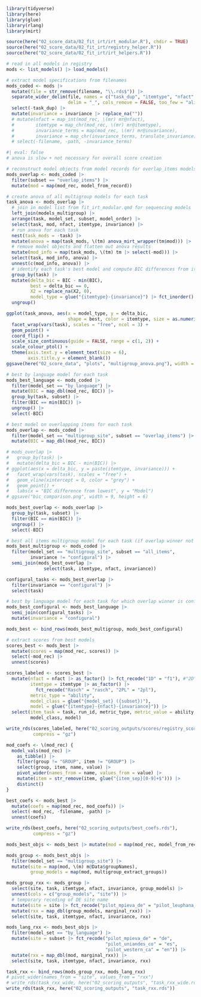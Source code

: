 ```r
library(tidyverse)
library(here)
library(glue)
library(rlang)
library(mirt)

source(here("02_score_data/02_fit_irt/irt_modular.R"), chdir = TRUE)
source(here("02_score_data/02_fit_irt/registry_helper.R"))
source(here("02_score_data/02_fit_irt/irt_helpers.R"))
```

```r
# read in all models in registry
mods <- list_models() |> load_models()

# extract model specifications from filenames
mods_coded <- mods |>
  mutate(file = str_remove(filename, "\\.rds$")) |>
  separate_wider_delim(file, names = c("task_dup", "itemtype", "nfact", "invariance"),
                       delim = "_", cols_remove = FALSE, too_few = "align_start") |>
  select(-task_dup) |>
  mutate(invariance = invariance |> replace_na(""))
  # mutate(nfact = map_int(mod_rec, \(mr) mr@nfact),
  #        itemtype = map_chr(mod_rec, \(mr) mr@itemtype),
  #        invariance_terms = map(mod_rec, \(mr) mr@invariance),
  #        invariance = map_chr(invariance_terms, translate_invariance)) |>
  # select(-filename, -path, -invariance_terms)
```

```r
#| eval: false
# anova is slow + not necessary for overall score creation

# reconstruct model objects from model records for overlap_items models
mods_overlap <- mods_coded |>
  filter(subset == "overlap_items") |>
  mutate(mod = map(mod_rec, model_from_record))

# create anova of all multigroup models for each task
task_anova <- mods_overlap |>
  # join in model list from fit_irt_modular.qmd for sequencing models
  left_join(models_multigroup) |>
  arrange(task, model_set, subset, model_order) |>
  select(task, mod, nfact, itemtype, invariance) |>
  # run anova for each task
  nest(task_mods = -task) |>
  mutate(anova = map(task_mods, \(tm) anova_mirt_wrapper(tm$mod))) |>
  # remove model objects and flatten out anova results
  mutate(mod_info = map(task_mods, \(tm) tm |> select(-mod))) |>
  select(task, mod_info, anova) |>
  unnest(c(mod_info, anova)) |>
  # identify each task's best model and compute BIC differences from it
  group_by(task) |>
  mutate(delta_bic = BIC - min(BIC),
         best = delta_bic == 0,
         X2 = replace_na(X2, 0),
         model_type = glue("{itemtype}-{invariance}") |> fct_inorder() |> fct_rev()) |>
  ungroup()

ggplot(task_anova, aes(x = model_type, y = delta_bic,
                       shape = best, color = itemtype, size = as.numeric(best))) +
  facet_wrap(vars(task), scales = "free", ncol = 3) +
  geom_point() +
  coord_flip() +
  scale_size_continuous(guide = FALSE, range = c(1, 2)) +
  scale_colour_ptol() +
  theme(axis.text.y = element_text(size = 6),
        axis.title.y = element_blank())
ggsave(here("02_score_data", "plots", "multigroup_anova.png"), width = 9, height = 5)
```

```r
# best by language model for each task
mods_best_language <- mods_coded |>
  filter(model_set == "by_language") |>
  mutate(BIC = map_dbl(mod_rec, BIC)) |>
  group_by(task, subset) |>
  filter(BIC == min(BIC)) |>
  ungroup() |>
  select(-BIC)

# best model on overlapping items for each task
mods_overlap <- mods_coded |>
  filter(model_set == "multigroup_site", subset == "overlap_items") |>
  mutate(BIC = map_dbl(mod_rec, BIC))

# mods_overlap |>
#   group_by(task) |>
#   mutate(delta_bic = BIC - min(BIC)) |>
# ggplot(aes(x = delta_bic, y = paste(itemtype, invariance))) +
#   facet_wrap(vars(task), scales = "free") +
#   geom_vline(xintercept = 0, color = "grey") +
#   geom_point() +
#   labs(x = "BIC difference from lowest", y = "Model")
# ggsave("bic_comparison.png", width = 9, height = 6)

mods_best_overlap <- mods_overlap |>
  group_by(task, subset) |>
  filter(BIC == min(BIC)) |>
  ungroup() |>
  select(-BIC)

# best all items multigroup model for each task (if overlap winner not configural)
mods_best_multigroup <- mods_coded |>
  filter(model_set == "multigroup_site", subset == "all_items",
         invariance != "configural") |>
  semi_join(mods_best_overlap |>
              select(task, itemtype, nfact, invariance))

configural_tasks <- mods_best_overlap |>
  filter(invariance == "configural") |>
  select(task)

# best by language model for each task for which overlap winner is configural
mods_best_configural <- mods_best_language |>
  semi_join(configural_tasks) |>
  mutate(invariance = "configural")

mods_best <- bind_rows(mods_best_multigroup, mods_best_configural)
```

```r
# extract scores from best models
scores_best <- mods_best |>
  mutate(scores = map(mod_rec, scores)) |>
  select(-mod_rec) |>
  unnest(scores)

scores_labeled <- scores_best |>
  mutate(nfact = nfact |> as_factor() |> fct_recode("1D" = "f1"), #"2D" = "2"),
         itemtype = itemtype |> as_factor() |>
           fct_recode("Rasch" = "rasch", "2PL" = "2pl"),
         metric_type = "ability",
         model_class = glue("{model_set} ({subset})"),
         model = glue("{itemtype}-{nfact}-{invariance}")) |>
  select(item_task = task, run_id, metric_type, metric_value = ability,
         model_class, model)

write_rds(scores_labeled, here("02_scoring_outputs/scores/registry_scores.rds"),
          compress = "gz")

mod_coefs <- \(mod_rec) {
  model_vals(mod_rec) |>
    as_tibble() |>
    filter(group != "GROUP", item != "GROUP") |>
    select(group, item, name, value) |>
    pivot_wider(names_from = name, values_from = value) |>
    mutate(item = str_remove(item, glue("{item_sep}[0-9]+$"))) |>
    distinct()
}

best_coefs <- mods_best |>
  mutate(coefs = map(mod_rec, mod_coefs)) |>
  select(-mod_rec, -filename, -path) |>
  unnest(coefs)

write_rds(best_coefs, here("02_scoring_outputs/best_coefs.rds"),
          compress = "gz")
```

```r
mods_best_objs <- mods_best |> mutate(mod = map(mod_rec, model_from_record))

mods_group <- mods_best_objs |>
  filter(model_set == "multigroup_site") |>
  mutate(site = map(mod, \(m) m@Data$groupNames),
         group_models = map(mod, multigroup_extract_groups))

mods_group_rxx <- mods_group |>
  select(site, task, itemtype, nfact, invariance, group_models) |>
  unnest(cols = c("group_models", "site")) |>
  # temporary recoding of DE site name
  mutate(site = site |> fct_recode("pilot_mpieva_de" = "pilot_leuphana_de")) |>
  mutate(rxx = map_dbl(group_models, marginal_rxx)) |>
  select(site, task, itemtype, nfact, invariance, rxx)

mods_lang_rxx <- mods_best_objs |>
  filter(model_set == "by_language") |>
  mutate(site = subset |> fct_recode("pilot_mpieva_de" = "de",
                                     "pilot_uniandes_co" = "es",
                                     "pilot_western_ca" = "en")) |>
  mutate(rxx = map_dbl(mod, marginal_rxx)) |>
  select(site, task, itemtype, nfact, invariance, rxx)

task_rxx <- bind_rows(mods_group_rxx, mods_lang_rxx)
# pivot_wider(names_from = "site", values_from = "rxx")
# write_rds(task_rxx_wide, here("02_scoring_outputs", "task_rxx_wide.rds"))
write_rds(task_rxx, here("02_scoring_outputs", "task_rxx.rds"))
```

